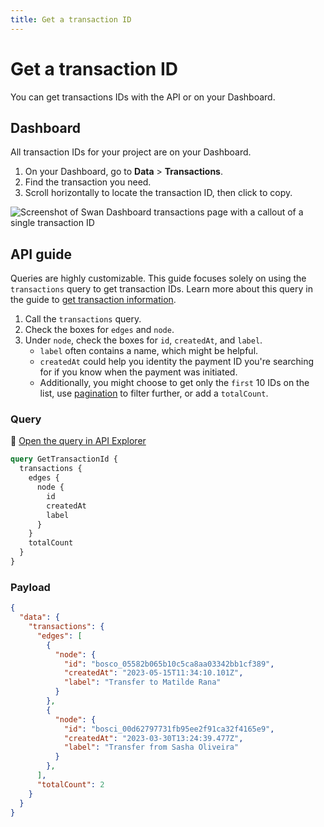 ```yaml
---
title: Get a transaction ID
---
```


# Get a transaction ID

You can get transactions IDs with the API or on your Dashboard.

## Dashboard

All transaction IDs for your project are on your Dashboard.

1. On your Dashboard, go to **Data** > **Transactions**.
1. Find the transaction you need.
1. Scroll horizontally to locate the transaction ID, then click to copy.

![Screenshot of Swan Dashboard transactions page with a callout of a single transaction ID](../../../images/topics/payments/get-transaction-id.png)

## API guide

Queries are highly customizable.
This guide focuses solely on using the `transactions` query to get transaction IDs. 
Learn more about this query in the guide to [get transaction information](./guide-get-transaction-info.mdx).

1. Call the `transactions` query.
1. Check the boxes for `edges` and `node`.
1. Under `node`, check the boxes for `id`, `createdAt`, and `label`.
    * `label` often contains a name, which might be helpful.
    * `createdAt` could help you identity the payment ID you're searching for if you know when the payment was initiated.
    * Additionally, you might choose to get only the `first` 10 IDs on the list, use [pagination](../../../developers/using-api/pagination.mdx) to filter further, or add a `totalCount`.

### Query

🔎 [Open the query in API Explorer](https://explorer.swan.io?query=cXVlcnkgR2V0VHJhbnNhY3Rpb25JZCB7CiAgdHJhbnNhY3Rpb25zIHsKICAgIGVkZ2VzIHsKICAgICAgbm9kZSB7CiAgICAgICAgaWQKICAgICAgICBjcmVhdGVkQXQKICAgICAgICBsYWJlbAogICAgICB9CiAgICB9CiAgICB0b3RhbENvdW50CiAgfQp9Cg%3D%3D&tab=api)

```graphql {2,5-7,10} showLineNumbers
query GetTransactionId {
  transactions {
    edges {
      node {
        id
        createdAt
        label
      }
    }
    totalCount
  }
}

```
### Payload

```json {3,7-9,14-16,20} showLineNumbers
{
  "data": {
    "transactions": {
      "edges": [
        {
          "node": {
            "id": "bosco_05582b065b10c5ca8aa03342bb1cf389",
            "createdAt": "2023-05-15T11:34:10.101Z",
            "label": "Transfer to Matilde Rana"
          }
        },
        {
          "node": {
            "id": "bosci_00d62797731fb95ee2f91ca32f4165e9",
            "createdAt": "2023-03-30T13:24:39.477Z",
            "label": "Transfer from Sasha Oliveira"
          }
        },
      ],
      "totalCount": 2
    }
  }
}
```